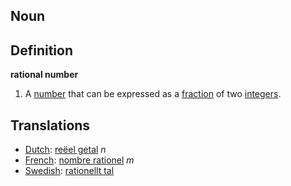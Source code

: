 ==Noun==
==Definition==

'''rational number'''

# A [[number]] that can be expressed as a [[fraction]] of two [[integer]]s.

==Translations==
*[[Dutch]]: [[reëel getal]] ''n''
*[[French]]: [[nombre rationel]] ''m''
*[[Swedish]]: [[rationellt tal]]